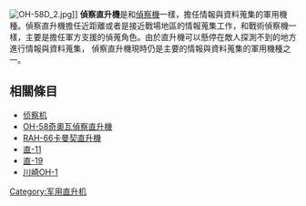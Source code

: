 [[File:OH-58D_2.jpg|thumb]]]]
'''偵察直升機'''是和[[偵察機|偵察機]]一樣，擔任情報與資料蒐集的軍用機種。偵察直升機擔任近距離或者是接近戰場地區的情報蒐集工作，和戰術偵察機一樣，主要是擔任軍方支援的偵蒐角色。由於直升機可以懸停在敵人探測不到的地方進行情報與資料蒐集，
偵察直升機現時仍是主要的情報與資料蒐集的軍用機種之一。
==相關條目==
* [[侦察机|侦察机]]
* [[OH-58奇奧瓦偵察直升機|OH-58奇奧瓦偵察直升機]]
* [[RAH-66卡曼契直升機|RAH-66卡曼契直升機]]
* [[直-11|直-11]]
* [[直-19|直-19]]
* [[川崎OH-1|川崎OH-1]]

[[Category:军用直升机|Category:军用直升机]]